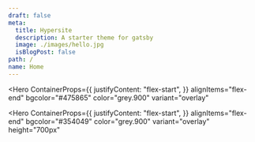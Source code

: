 ```yaml
---
draft: false
meta:
  title: Hypersite
  description: A starter theme for gatsby
  image: ./images/hello.jpg
  isBlogPost: false
path: /
name: Home
---
```



<Hero
  ContainerProps={{
    justifyContent: "flex-start",
  }}
  alignItems="flex-end"
  bgcolor="#475865"
  color="grey.900"
  variant="overlay"
>
  <StyledComponent maxWidth={280} mb={3} ml={4}></StyledComponent>
</Hero>

<SplitHeader />

<Block>
  <ResourcesTable />
</Block>

<Hero
  ContainerProps={{
    justifyContent: "flex-start",
  }}
  alignItems="flex-end"
  bgcolor="#354049"
  color="grey.900"
  variant="overlay"
  height="700px"
>
  <StyledComponent maxWidth={280} mb={3} ml={4}></StyledComponent>
</Hero>
